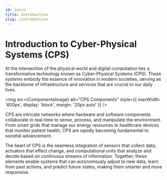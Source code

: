 ```yaml
---
id: intro
title: Introduction
slug: /introduction
---
```



# Introduction to Cyber-Physical Systems (CPS)

At the intersection of the physical world and digital computation lies a transformative technology known as Cyber-Physical Systems (CPS). These systems embody the essence of innovation in modern societies, serving as the backbone of infrastructure and services that are crucial to our daily lives.

<img src={ComponentsImage} alt="CPS Components" style={{ maxWidth: '400px', display: 'block', margin: '20px auto' }} />

CPS are intricate networks where hardware and software components collaborate in real-time to sense, process, and manipulate the environment. From smart grids that manage our energy resources to healthcare devices that monitor patient health, CPS are rapidly becoming fundamental to societal advancement.

The heart of CPS is the seamless integration of sensors that collect data, actuators that effect change, and computational units that analyze and decide based on continuous streams of information. Together, these elements enable systems that can autonomously adjust to new data, learn from past actions, and predict future states, making them smarter and more responsive.